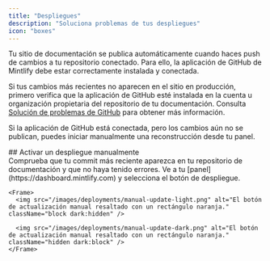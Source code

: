 ```yaml
---
title: "Despliegues"
description: "Soluciona problemas de tus despliegues"
icon: "boxes"
---
```


Tu sitio de documentación se publica automáticamente cuando haces push de cambios a tu repositorio conectado. Para ello, la aplicación de GitHub de Mintlify debe estar correctamente instalada y conectada.

Si tus cambios más recientes no aparecen en el sitio en producción, primero verifica que la aplicación de GitHub esté instalada en la cuenta u organización propietaria del repositorio de tu documentación. Consulta [Solución de problemas de GitHub](/es/es/settings/github#troubleshooting) para obtener más información.

Si la aplicación de GitHub está conectada, pero los cambios aún no se publican, puedes iniciar manualmente una reconstrucción desde tu panel.

<div id="manually-triggering-a-deployment">
  ## Activar un despliegue manualmente
</div>

<Steps>
  <Step title="Verifica que tu último commit se haya realizado correctamente.">
    Comprueba que tu commit más reciente aparezca en tu repositorio de documentación y que no haya tenido errores.
  </Step>

  <Step title="Activa un despliegue manualmente.">
    Ve a tu [panel](https://dashboard.mintlify.com) y selecciona el botón de despliegue.

    <Frame>
      <img src="/images/deployments/manual-update-light.png" alt="El botón de actualización manual resaltado con un rectángulo naranja." className="block dark:hidden" />

      <img src="/images/deployments/manual-update-dark.png" alt="El botón de actualización manual resaltado con un rectángulo naranja." className="hidden dark:block" />
    </Frame>
  </Step>
</Steps>